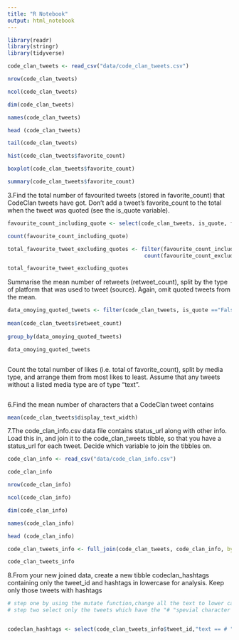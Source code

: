 ```yaml
---
title: "R Notebook"
output: html_notebook
---
```

```r
library(readr)
library(stringr)
library(tidyverse)

code_clan_tweets <- read_csv("data/code_clan_tweets.csv")

nrow(code_clan_tweets)

ncol(code_clan_tweets)

dim(code_clan_tweets)

names(code_clan_tweets)

head (code_clan_tweets)

tail(code_clan_tweets)
```

```r
hist(code_clan_tweets$favorite_count)

boxplot(code_clan_tweets$favorite_count)

summary(code_clan_tweets$favorite_count)
```



3.Find the total number of favourited tweets (stored in favorite_count) that CodeClan tweets have got. Don’t add a tweet’s favorite_count to the total when the tweet was quoted (see the is_quote variable).

```r
favourite_count_including_quote <- select(code_clan_tweets, is_quote, favorite_count)

count(favourite_count_including_quote)
```

```r

total_favourite_tweet_excluding_quotes <- filter(favourite_count_including_quote, is_quote == "FALSE")  
                                           count(favourite_count_excluding_quotes) %>%

```

```r
total_favourite_tweet_excluding_quotes
```

Summarise the mean number of retweets (retweet_count), split by the type of platform that was used to tweet (source). Again, omit quoted tweets from the mean.


```r
data_omoying_quoted_tweets <- filter(code_clan_tweets, is_quote =="False")
                               
mean(code_clan_tweets$retweet_count)
                              
group_by(data_omoying_quoted_tweets)

data_omoying_quoted_tweets



```


Count the total number of likes (i.e. total of favorite_count), split by media type, and arrange them from most likes to least. Assume that any tweets without a listed media type are of type “text”.
```r



```


6.Find the mean number of characters that a CodeClan tweet contains
```r
mean(code_clan_tweets$display_text_width)
```

7.The code_clan_info.csv data file contains status_url along with other info. Load this in, and join it to the code_clan_tweets tibble, so that you have a status_url for each tweet. Decide which variable to join the tibbles on.

```r
code_clan_info <- read_csv("data/code_clan_info.csv")
```

```r
code_clan_info

nrow(code_clan_info)

ncol(code_clan_info)

dim(code_clan_info)

names(code_clan_info)

head (code_clan_info)
```

```r
code_clan_tweets_info <- full_join(code_clan_tweets, code_clan_info, by ="tweet_id")

code_clan_tweets_info
```


8.From your new joined data, create a new tibble codeclan_hashtags containing only the tweet_id and hashtags in lowercase for analysis. Keep only those tweets with hashtags
```r

# step one by using the mutate function,change all the text to lower case,
# step two select only the tweets which have the "# "spevial character in them


codeclan_hashtags <- select(code_clan_tweets_info$tweet_id,"text == # ")


```

